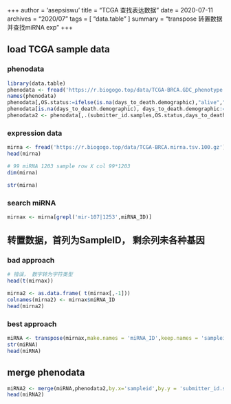 +++
author = 'asepsiswu'
title = "TCGA 查找表达数据"
date = 2020-07-11
archives = "2020/07" 
tags = [ "data.table" ]
summary = "transpose 转置数据并查找miRNA exp"
+++

## load TCGA sample data
###  phenodata
```R
library(data.table)
phenodata <- fread('https://r.biogogo.top/data/TCGA-BRCA.GDC_phenotype.tsv.gz')
names(phenodata)
phenodata[,OS.status:=ifelse(is.na(days_to_death.demographic),"alive","dead")]
phenodata[is.na(days_to_death.demographic), days_to_death.demographic:=days_to_last_follow_up.diagnoses]
phenodata2 <- phenodata[,.(submitter_id.samples,OS.status,days_to_death.demographic)]
```
### expression data
```R
mirna <- fread('https://r.biogogo.top/data/TCGA-BRCA.mirna.tsv.100.gz')
head(mirna)

# 99 miRNA 1203 sample row X col 99*1203
dim(mirna)

str(mirna)
```

### search miRNA
```R
mirnax <- mirna[grepl('mir-107|1253',miRNA_ID)]
```

## 转置数据，首列为SampleID， 剩余列未各种基因
### bad approach 
```R
# 错误， 数字转为字符类型
head(t(mirnax))

mirna2 <- as.data.frame( t(mirnax[,-1]))
colnames(mirna2) <- mirnax$miRNA_ID
head(mirna2)
```

### best approach 
```R
miRNA <- transpose(mirnax,make.names = 'miRNA_ID',keep.names = 'sampleid')
str(miRNA)
head(miRNA)
```


## merge phenodata
```R
miRNA2 <- merge(miRNA,phenodata2,by.x='sampleid',by.y = 'submitter_id.samples',all.x = T)
head(miRNA2)
```




